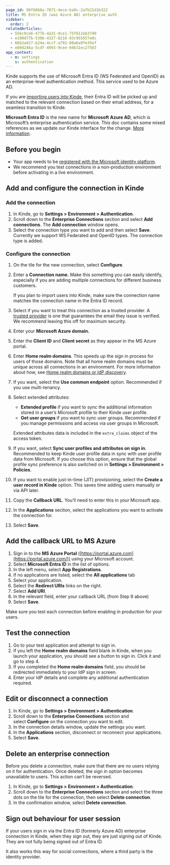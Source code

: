 ```yaml
---
page_id: 98f6868a-7871-4ece-ba9c-2a7b21d1b322
title: MS Entra ID (was Azure AD) enterprise auth
sidebar:
  order: 2
relatedArticles:
  - 556c9ce6-477b-4a31-9ce1-75f612eb3740
  - e100d77b-530b-4327-8216-93c955657e0c
  - 66b2a627-b24a-4ccf-a792-80a6a9fe35ef
  - e89d246a-5cdf-4993-9cee-94b31ec27583
app_context:
  - m: settings
    s: authentication
---
```


Kinde supports the use of Microsoft Entra ID (WS Federated and OpenID) as an enterprise-level authentication method. This service used to be Azure AD.

If you are [importing users into Kinde](/manage-users/add-and-edit/import-users-in-bulk/), their Entra ID will be picked up and matched to the relevant connection based on their email address, for a seamless transition to Kinde.

<Aside>

**Microsoft Entra ID** is the new name for **Microsoft** **Azure AD**, which is Microsoft’s enterprise authentication service. This doc contains some mixed references as we update our Kinde interface for the change. [More information](https://learn.microsoft.com/en-gb/azure/active-directory/fundamentals/new-name).

</Aside>

## **Before you begin**

- Your app needs to be [registered with the Microsoft identity platform](https://learn.microsoft.com/en-us/azure/active-directory/develop/quickstart-register-app).
- We recommend you test connections in a non-production environment before activating in a live environment.

## **Add and configure the connection in Kinde**

### **Add the connection**

1. In Kinde, go to **Settings > Environment > Authentication**.
2. Scroll down to the **Enterprise Connections** section and select **Add connections**. The **Add connection** window opens.
3. Select the connection type you want to add and then select **Save**. Currently we support WS Federated and OpenID types. The connection type is added.

### **Configure the connection**

1. On the tile for the new connection, select **Configure**.
2. Enter a **Connection name.** Make this something you can easily identify, especially if you are adding multiple connections for different business customers.

   <Aside type="warning">

   If you plan to import users into Kinde, make sure the connection name matches the connection name in the Entra ID record.

   </Aside>

3. Select if you want to treat this connection as a trusted provider. A [trusted provider](/authenticate/about-auth/identity-and-verification/) is one that guarantees the email they issue is verified. We recommend leaving this off for maximum security.
4. Enter your **Microsoft Azure domain.**
5. Enter the **Client ID** and **Client secret** as they appear in the MS Azure portal.
6. Enter **Home realm domains**. This speeds up the sign in process for users of those domains.
   Note that all home realm domains must be unique across all connections in an environment. For more information about how, see [Home realm domains or IdP discovery](/authenticate/enterprise-connections/home-realm-discovery/).
7. If you want, select the **Use common endpoint** option. Recommended if you use multi-tenancy.
8. Select extended attributes:

   - **Extended profile** if you want to sync the additional information stored in a user’s Microsoft profile to their Kinde user profile.
   - **Get user groups** if you want to sync user groups. Recommended if you manage permissions and access via user groups in Microsoft.

    <Aside>

   Extended attributes data is included in the `extra_claims` object of the access token.

    </Aside>

9. If you want, select **Sync user profiles and attributes on sign in**. Recommended to keep Kinde user profile data in sync with user profile data from Microsoft. If you choose this option, ensure that the global profile sync preference is also switched on in **Settings > Environment > Policies**.
10. If you want to enable just-in-time (JIT) provisioning, select the **Create a user record in Kinde** option. This saves time adding users manually or via API later.
11. Copy the **Callback URL**. You’ll need to enter this in your Microsoft app.
12. In the **Applications** section, select the applications you want to activate the connection for.
13. Select **Save**.

## **Add the callback URL to MS Azure**

1. Sign in to the **MS Azure Portal** ([https://portal.azure.com](https://portal.azure.com/)) using your Microsoft account.
2. Select **Microsoft Entra ID** in the list of options.
3. In the left menu, select **App Registrations**.
4. If no applications are listed, select the **All applications** tab
5. Select your application.
6. Select the **Redirect URIs** links on the right.
7. Select **Add URI**.
8. In the relevant field, enter your callback URL (from Step 9 above)
9. Select **Save**.

Make sure you test each connection before enabling in production for your users.

## Test the connection

1. Go to your test application and attempt to sign in.
2. If you left the **Home realm domains** field blank in Kinde, when you launch your application, you should see a button to sign in. Click it and go to step 4.
3. If you completed the **Home realm domains** field, you should be redirected immediately to your IdP sign in screen.
4. Enter your IdP details and complete any additional authentication required.

## **Edit or disconnect a connection**

1. In Kinde, go to **Settings > Environment > Authentication**.
2. Scroll down to the **Enterprise Connections** section and select **Configure** on the connection you want to edit.
3. In the connection details window, update the settings you want.
4. In the **Applications** section, disconnect or reconnect your applications.
5. Select **Save**.

## Delete an enterprise connection

<Aside type="danger">

Before you delete a connection, make sure that there are no users relying on it for authentication. Once deleted, the sign in option becomes unavailable to users. This action can’t be reversed.

</Aside>

1. In Kinde, go to **Settings > Environment > Authentication**.
2. Scroll down to the **Enterprise Connections** section and select the three dots on the tile for the connection, then select **Delete connection**.
3. In the confirmation window, select **Delete connection**.

## Sign out behaviour for user session

If your users sign in via the Entra ID (formerly Azure AD) enterprise connection in Kinde, when they sign out, they are just signing out of Kinde. They are not fully being signed out of Entra ID.

It also works this way for social connections, where a third party is the identity provider.
